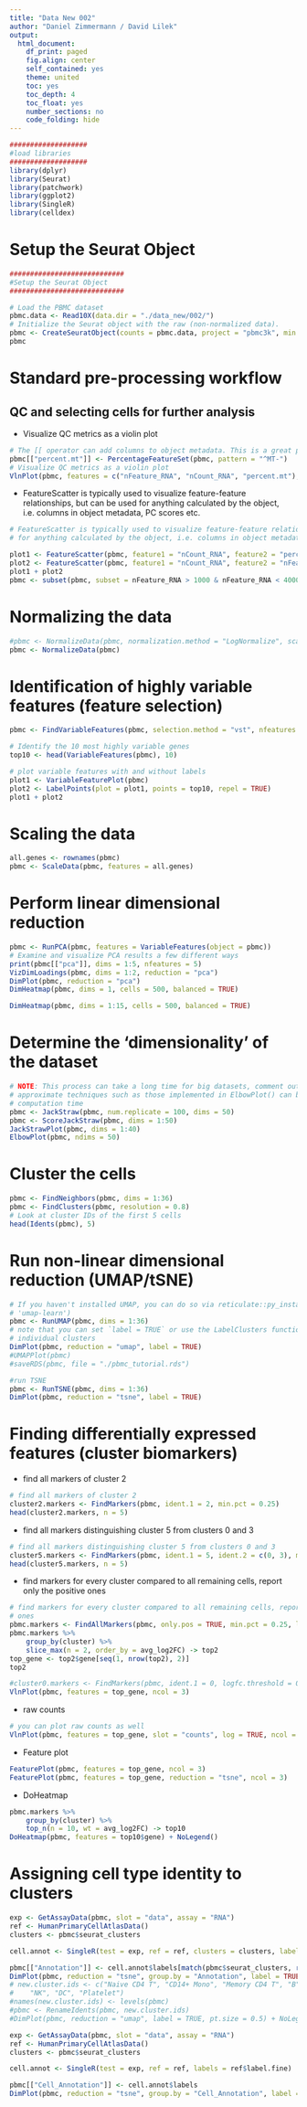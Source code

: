 ```yaml
---
title: "Data New 002"
author: "Daniel Zimmermann / David Lilek"
output:
  html_document:
    df_print: paged
    fig.align: center
    self_contained: yes 
    theme: united
    toc: yes
    toc_depth: 4
    toc_float: yes
    number_sections: no
    code_folding: hide
---
```


```r
###################
#load libraries
###################
library(dplyr)
library(Seurat)
library(patchwork)
library(ggplot2)
library(SingleR)
library(celldex)
```


# Setup the Seurat Object

```r
############################
#Setup the Seurat Object
############################

# Load the PBMC dataset
pbmc.data <- Read10X(data.dir = "./data_new/002/")
# Initialize the Seurat object with the raw (non-normalized data).
pbmc <- CreateSeuratObject(counts = pbmc.data, project = "pbmc3k", min.cells = 3, min.features = 200)
pbmc
```

# Standard pre-processing workflow

## QC and selecting cells for further analysis

* Visualize QC metrics as a violin plot

```r
# The [[ operator can add columns to object metadata. This is a great place to stash QC stats
pbmc[["percent.mt"]] <- PercentageFeatureSet(pbmc, pattern = "^MT-")
# Visualize QC metrics as a violin plot
VlnPlot(pbmc, features = c("nFeature_RNA", "nCount_RNA", "percent.mt"), ncol = 3)
```

* FeatureScatter is typically used to visualize feature-feature relationships, but can be used for anything calculated by the object, i.e. columns in object metadata, PC scores etc.

```r
# FeatureScatter is typically used to visualize feature-feature relationships, but can be used
# for anything calculated by the object, i.e. columns in object metadata, PC scores etc.

plot1 <- FeatureScatter(pbmc, feature1 = "nCount_RNA", feature2 = "percent.mt")
plot2 <- FeatureScatter(pbmc, feature1 = "nCount_RNA", feature2 = "nFeature_RNA")
plot1 + plot2
pbmc <- subset(pbmc, subset = nFeature_RNA > 1000 & nFeature_RNA < 4000 & percent.mt < 15)
```

# Normalizing the data

```r
#pbmc <- NormalizeData(pbmc, normalization.method = "LogNormalize", scale.factor = 10000)
pbmc <- NormalizeData(pbmc)
```

# Identification of highly variable features (feature selection)

```r
pbmc <- FindVariableFeatures(pbmc, selection.method = "vst", nfeatures = 2000)

# Identify the 10 most highly variable genes
top10 <- head(VariableFeatures(pbmc), 10)

# plot variable features with and without labels
plot1 <- VariableFeaturePlot(pbmc)
plot2 <- LabelPoints(plot = plot1, points = top10, repel = TRUE)
plot1 + plot2
```

# Scaling the data

```r
all.genes <- rownames(pbmc)
pbmc <- ScaleData(pbmc, features = all.genes)
```

# Perform linear dimensional reduction

```r
pbmc <- RunPCA(pbmc, features = VariableFeatures(object = pbmc))
# Examine and visualize PCA results a few different ways
print(pbmc[["pca"]], dims = 1:5, nfeatures = 5)
VizDimLoadings(pbmc, dims = 1:2, reduction = "pca")
DimPlot(pbmc, reduction = "pca")
DimHeatmap(pbmc, dims = 1, cells = 500, balanced = TRUE)
```

```r
DimHeatmap(pbmc, dims = 1:15, cells = 500, balanced = TRUE)
```


# Determine the ‘dimensionality’ of the dataset

```r
# NOTE: This process can take a long time for big datasets, comment out for expediency. More
# approximate techniques such as those implemented in ElbowPlot() can be used to reduce
# computation time
pbmc <- JackStraw(pbmc, num.replicate = 100, dims = 50)
pbmc <- ScoreJackStraw(pbmc, dims = 1:50)
JackStrawPlot(pbmc, dims = 1:40)
ElbowPlot(pbmc, ndims = 50)
```

# Cluster the cells

```r
pbmc <- FindNeighbors(pbmc, dims = 1:36)
pbmc <- FindClusters(pbmc, resolution = 0.8)
# Look at cluster IDs of the first 5 cells
head(Idents(pbmc), 5)
```

# Run non-linear dimensional reduction (UMAP/tSNE)

```r
# If you haven't installed UMAP, you can do so via reticulate::py_install(packages =
# 'umap-learn')
pbmc <- RunUMAP(pbmc, dims = 1:36)
# note that you can set `label = TRUE` or use the LabelClusters function to help label
# individual clusters
DimPlot(pbmc, reduction = "umap", label = TRUE)
#UMAPPlot(pbmc)
#saveRDS(pbmc, file = "./pbmc_tutorial.rds")
```

```r
#run TSNE
pbmc <- RunTSNE(pbmc, dims = 1:36)
DimPlot(pbmc, reduction = "tsne", label = TRUE)
```

# Finding differentially expressed features (cluster biomarkers)

* find all markers of cluster 2
```r
# find all markers of cluster 2
cluster2.markers <- FindMarkers(pbmc, ident.1 = 2, min.pct = 0.25)
head(cluster2.markers, n = 5)
```

* find all markers distinguishing cluster 5 from clusters 0 and 3

```r
# find all markers distinguishing cluster 5 from clusters 0 and 3
cluster5.markers <- FindMarkers(pbmc, ident.1 = 5, ident.2 = c(0, 3), min.pct = 0.25)
head(cluster5.markers, n = 5)
```

* find markers for every cluster compared to all remaining cells, report only the positive ones

```r
# find markers for every cluster compared to all remaining cells, report only the positive
# ones
pbmc.markers <- FindAllMarkers(pbmc, only.pos = TRUE, min.pct = 0.25, logfc.threshold = 0.25)
pbmc.markers %>%
    group_by(cluster) %>%
    slice_max(n = 2, order_by = avg_log2FC) -> top2
top_gene <- top2$gene[seq(1, nrow(top2), 2)]
top2
```

```r
#cluster0.markers <- FindMarkers(pbmc, ident.1 = 0, logfc.threshold = 0.25, test.use = "roc", only.pos = TRUE)
VlnPlot(pbmc, features = top_gene, ncol = 3)

```

* raw counts

```r
# you can plot raw counts as well
VlnPlot(pbmc, features = top_gene, slot = "counts", log = TRUE, ncol = 3)
```

* Feature plot

```r
FeaturePlot(pbmc, features = top_gene, ncol = 3)
FeaturePlot(pbmc, features = top_gene, reduction = "tsne", ncol = 3)
```

* DoHeatmap

```r
pbmc.markers %>%
    group_by(cluster) %>%
    top_n(n = 10, wt = avg_log2FC) -> top10
DoHeatmap(pbmc, features = top10$gene) + NoLegend()
```

# Assigning cell type identity to clusters

```r

exp <- GetAssayData(pbmc, slot = "data", assay = "RNA")
ref <- HumanPrimaryCellAtlasData()
clusters <- pbmc$seurat_clusters

cell.annot <- SingleR(test = exp, ref = ref, clusters = clusters, labels = ref$label.fine)
```


```r
pbmc[["Annotation"]] <- cell.annot$labels[match(pbmc$seurat_clusters, rownames(cell.annot))]
DimPlot(pbmc, reduction = "tsne", group.by = "Annotation", label = TRUE)
# new.cluster.ids <- c("Naive CD4 T", "CD14+ Mono", "Memory CD4 T", "B", "CD8 T", "FCGR3A+ Mono",
#    "NK", "DC", "Platelet")
#names(new.cluster.ids) <- levels(pbmc)
#pbmc <- RenameIdents(pbmc, new.cluster.ids)
#DimPlot(pbmc, reduction = "umap", label = TRUE, pt.size = 0.5) + NoLegend()
```

```r
exp <- GetAssayData(pbmc, slot = "data", assay = "RNA")
ref <- HumanPrimaryCellAtlasData()
clusters <- pbmc$seurat_clusters

cell.annot <- SingleR(test = exp, ref = ref, labels = ref$label.fine)
```

```r
pbmc[["Cell_Annotation"]] <- cell.annot$labels
DimPlot(pbmc, reduction = "tsne", group.by = "Cell_Annotation", label = TRUE)
```

